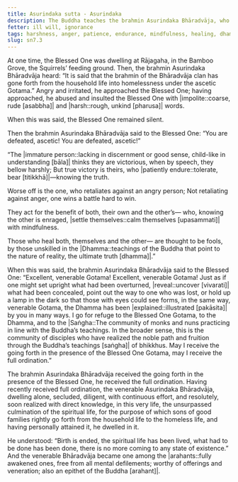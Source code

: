 ```yaml
---
title: Asurindaka sutta - Asurindaka
description: The Buddha teaches the brahmin Asurindaka Bhāradvāja, who had approached him with harsh words, how to respond to anger and how to win a hard battle.
fetter: ill will, ignorance
tags: harshness, anger, patience, endurance, mindfulness, healing, dhamma, sn, sn1-11, sn7
slug: sn7.3
---
```


At one time, the Blessed One was dwelling at Rājagaha, in the Bamboo Grove, the Squirrels’ feeding ground. Then, the brahmin Asurindaka Bhāradvāja heard: “It is said that the brahmin of the Bhāradvāja clan has gone forth from the household life into homelessness under the ascetic Gotama.” Angry and irritated, he approached the Blessed One; having approached, he abused and insulted the Blessed One with |impolite::coarse, rude [asabbha]| and |harsh::rough, unkind [pharusa]| words.

When this was said, the Blessed One remained silent.

Then the brahmin Asurindaka Bhāradvāja said to the Blessed One: “You are defeated, ascetic! You are defeated, ascetic!”

“The |immature person::lacking in discernment or good sense, child-like in understanding [bāla]| thinks they are victorious,
when by speech, they bellow harshly;
But true victory is theirs,
who |patiently endure::tolerate, bear [titikkhā]|—knowing the truth.

Worse off is the one,
who retaliates against an angry person;
Not retaliating against anger,
one wins a battle hard to win.

They act for the benefit of both,
their own and the other’s—
who, knowing the other is enraged,
|settle themselves::calm themselves [upasammati]| with mindfulness.

Those who heal both,
themselves and the other—
are thought to be fools,
by those unskilled in the |Dhamma::teachings of the Buddha that point to the nature of reality, the ultimate truth [dhamma]|.”

When this was said, the brahmin Asurindaka Bhāradvāja said to the Blessed One: “Excellent, venerable Gotama! Excellent, venerable Gotama! Just as if one might set upright what had been overturned, |reveal::uncover [vivarati]| what had been concealed, point out the way to one who was lost, or hold up a lamp in the dark so that those with eyes could see forms, in the same way, venerable Gotama, the Dhamma has been |explained::illustrated [pakāsita]| by you in many ways. I go for refuge to the Blessed One Gotama, to the Dhamma, and to the |Saṅgha::The community of monks and nuns practicing in line with the Buddha’s teachings. In the broader sense, this is the community of disciples who have realized the noble path and fruition through the Buddha’s teachings [saṅgha]| of bhikkhus. May I receive the going forth in the presence of the Blessed One Gotama, may I receive the full ordination.”

The brahmin Asurindaka Bhāradvāja received the going forth in the presence of the Blessed One, he received the full ordination. Having recently received full ordination, the venerable Asurindaka Bhāradvāja, dwelling alone, secluded, diligent, with continuous effort, and resolutely, soon realized with direct knowledge, in this very life, the unsurpassed culmination of the spiritual life, for the purpose of which sons of good families rightly go forth from the household life to the homeless life, and having personally attained it, he dwelled in it.

He understood: “Birth is ended, the spiritual life has been lived, what had to be done has been done, there is no more coming to any state of existence.” And the venerable Bhāradvāja became one among the |arahants::fully awakened ones, free from all mental defilements; worthy of offerings and veneration; also an epithet of the Buddha [arahant]|.